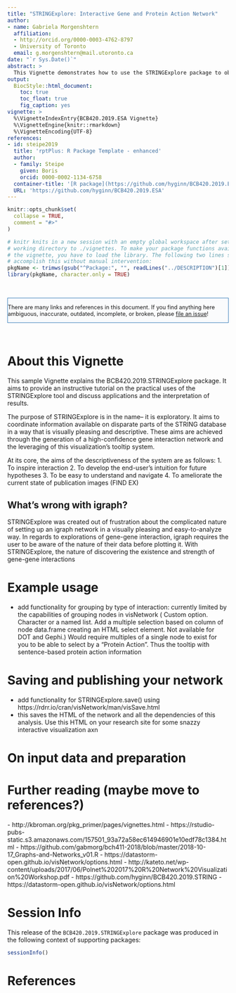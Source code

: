 ```yaml
---
title: "STRINGExplore: Interactive Gene and Protein Action Network"
author:
- name: Gabriela Morgenshtern
  affiliation: 
  - http://orcid.org/0000-0003-4762-8797
  - University of Toronto
  email: g.morgenshtern@mail.utoronto.ca
date: "`r Sys.Date()`"
abstract: >
  This Vignette demonstrates how to use the STRINGExplore package to obtain an interactive network from high confidence STRING scores of a curated gene system.
output:
  BiocStyle::html_document:
    toc: true
    toc_float: true
    fig_caption: yes
vignette: >
  %\VignetteIndexEntry{BCB420.2019.ESA Vignette}
  %\VignetteEngine{knitr::rmarkdown}
  %\VignetteEncoding{UTF-8}
references:
- id: steipe2019
  title: 'rptPlus: R Package Template - enhanced'
  author:
  - family: Steipe
    given: Boris
    orcid: 0000-0002-1134-6758
  container-title: '[R package](https://github.com/hyginn/BCB420.2019.ESA)'
  URL: 'https://github.com/hyginn/BCB420.2019.ESA'
---
```


<!--- this inline style supports diff-like highlighting -->
<style>
  .add {
    color: #22863a;
    background-color: #f0fff4;
  }
  .del {
    color: #b31d28;
    background-color: #ffeef0;
  }
</style>


```r
knitr::opts_chunk$set(
  collapse = TRUE,
  comment = "#>"
)

# knitr knits in a new session with an empty global workspace after setting its
# working directory to ./vignettes. To make your package functions available in
# the vignette, you have to load the library. The following two lines should
# accomplish this without manual intervention:
pkgName <- trimws(gsub("^Package:", "", readLines("../DESCRIPTION")[1]))
library(pkgName, character.only = TRUE)

```

&nbsp;

<div style="font-size:90%;border:solid 1px #337ab7;background-color:#FAFBFC;margin-right:0px;">
There are many links and references in this document. If you find anything here
ambiguous, inaccurate, outdated, incomplete, or broken, please
[file an issue](https://github.com/hyginn/BCB420.2019.ESA/issues)!
</div>

&nbsp;

# About this Vignette

This sample Vignette explains the BCB420.2019.STRINGExplore package. It aims to provide an instructive tutorial on the practical uses of the STRINGExplore tool and discuss applications and the interpretation of results.

The purpose of STRINGExplore is in the name-- it is exploratory. It aims to coordinate information available on disparate parts of the STRING database in a way that is visually pleasing and descriptive. These aims are achieved through the generation of a high-confidence gene interaction network and the leveraging of this visualization's tooltip system.

At its core, the aims of the descriptiveness of the system are as follows:
1. To inspire interaction
2. To develop the end-user's intuition for future hypotheses 
3. To be easy to understand and navigate
4. To ameliorate the current state of publication images (FIND EX)

## What's wrong with igraph?

STRINGExplore was created out of frustration about the complicated nature of setting up an igraph network in a visually pleasing and easy-to-analyze way. In regards to explorations of gene-gene interaction, igraph requires the user to be aware of the nature of their data before plotting it. With STRINGExplore, the nature of discovering the existence and strength of gene-gene interactions 

# Example usage
- add functionality for grouping by type of interaction: currently limited by the capabilities of grouping nodes in visNetwork ( Custom option. Character or a named list. Add a multiple selection based on column of node data.frame creating an HTML select element. Not available for DOT and Gephi.) Would require multiples of a single node to exist for you to be able to select by a "Protein Action". Thus the tooltip with sentence-based protein action information

# Saving and publishing your network
- add functionality for STRINGExplore.save() using https://rdrr.io/cran/visNetwork/man/visSave.html
- this saves the HTML of the network and all the dependencies of this analysis. Use this HTML on your research site for some snazzy interactive visualization axn

# On input data and preparation
# Further reading (maybe move to references?)
<a name="a1"></a>
- http://kbroman.org/pkg_primer/pages/vignettes.html
- https://rstudio-pubs-static.s3.amazonaws.com/157501_93a72a58ec614946901e10edf78c1384.html
- https://github.com/gabmorg/bch411-2018/blob/master/2018-10-17_Graphs-and-Networks_v01.R
- https://datastorm-open.github.io/visNetwork/options.html
- http://kateto.net/wp-content/uploads/2017/06/Polnet%202017%20R%20Network%20Visualization%20Workshop.pdf
- https://github.com/hyginn/BCB420.2019.STRING
- https://datastorm-open.github.io/visNetwork/options.html

# Session Info

This release of the `BCB420.2019.STRINGExplore` package was produced in the following context of supporting packages:

```r
sessionInfo()
```

<!-- the bibliography appears at the end of the page -->
# References


<!-- End -->
